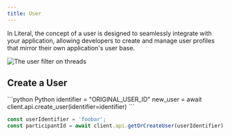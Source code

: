 ```yaml
---
title: User
---
```


In Literal, the concept of a user is designed to seamlessly integrate with your application, allowing developers to create and manage user profiles that mirror their own application's user base.

<Frame caption="Filtering Threads by User">     
  <img
    src="/images/user-filter.png"
    alt="The user filter on threads"
  />
</Frame>


## Create a User

<CodeGroup>
```python Python
identifier = "ORIGINAL_USER_ID"
new_user = await client.api.create_user(identifier=identifier)
```

```typescript TypeScript
const userIdentifier = 'foobar';
const participantId = await client.api.getOrCreateUser(userIdentifier);
```

</CodeGroup>